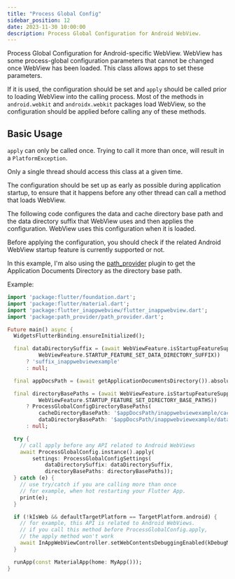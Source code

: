 ```yaml
---
title: "Process Global Config"
sidebar_position: 12
date: 2023-11-30 10:00:00
description: Process Global Configuration for Android WebView.
---
```



<head>
  <title>WebView Process Global Config | {config.title}</title>
</head>

Process Global Configuration for Android-specific WebView.
WebView has some process-global configuration parameters that cannot be changed once WebView has been loaded.
This class allows apps to set these parameters.

If it is used, the configuration should be set and `apply` should be called prior to loading WebView
into the calling process.
Most of the methods in `android.webkit` and `androidx.webkit` packages load WebView,
so the configuration should be applied before calling any of these methods.

## Basic Usage

`apply` can only be called once.
Trying to call it more than once, will result in a `PlatformException`.

Only a single thread should access this class at a given time.

The configuration should be set up as early as possible during application startup,
to ensure that it happens before any other thread can call a method that loads WebView.

The following code configures the data and cache directory base path and the data directory suffix
that WebView uses and then applies the configuration.
WebView uses this configuration when it is loaded.

Before applying the configuration, you should check if the related Android WebView startup feature is
currently supported or not.

In this example, I'm also using the [path_provider](https://pub.dev/packages/path_provider)
plugin to get the Application Documents Directory as the directory base path.

Example:
```dart
import 'package:flutter/foundation.dart';
import 'package:flutter/material.dart';
import 'package:flutter_inappwebview/flutter_inappwebview.dart';
import 'package:path_provider/path_provider.dart';

Future main() async {
  WidgetsFlutterBinding.ensureInitialized();

  final dataDirectorySuffix = (await WebViewFeature.isStartupFeatureSupported(
          WebViewFeature.STARTUP_FEATURE_SET_DATA_DIRECTORY_SUFFIX))
      ? 'suffix_inappwebviewexample'
      : null;

  final appDocsPath = (await getApplicationDocumentsDirectory()).absolute.path;

  final directoryBasePaths = (await WebViewFeature.isStartupFeatureSupported(
          WebViewFeature.STARTUP_FEATURE_SET_DIRECTORY_BASE_PATHS))
      ? ProcessGlobalConfigDirectoryBasePaths(
          cacheDirectoryBasePath: '$appDocsPath/inappwebviewexample/cache',
          dataDirectoryBasePath: '$appDocsPath/inappwebviewexample/data')
      : null;

  try {
    // call apply before any API related to Android WebViews
    await ProcessGlobalConfig.instance().apply(
        settings: ProcessGlobalConfigSettings(
            dataDirectorySuffix: dataDirectorySuffix,
            directoryBasePaths: directoryBasePaths));
  } catch (e) {
    // use try/catch if you are calling more than once
    // for example, when hot restarting your Flutter App.
    print(e);
  }

  if (!kIsWeb && defaultTargetPlatform == TargetPlatform.android) {
    // for example, this API is related to Android WebViews.
    // if you call this method before ProcessGlobalConfig.apply,
    // the apply method won't work
    await InAppWebViewController.setWebContentsDebuggingEnabled(kDebugMode);
  }

  runApp(const MaterialApp(home: MyApp()));
}
```

